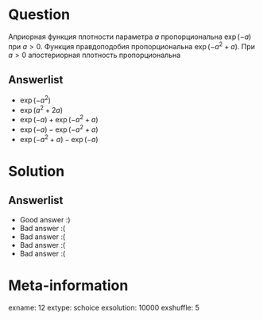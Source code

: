 Question
========
Априорная функция плотности параметра $a$  пропорциональна $\exp(-a)$ при $a>0$. Функция правдоподобия пропорциональна $\exp(-a^2+a)$. При $a>0$ апостериорная плотность пропорциональна


Answerlist
----------
*  $\exp(-a^2)$
*  $\exp(a^2+2a)$
*  $\exp(-a) + \exp(-a^2+a)$
*  $\exp(-a) - \exp(-a^2+a)$
*  $\exp(-a^2+a) - \exp(-a)$

Solution
========

Answerlist
----------
*  Good answer :)
*  Bad answer :(
*  Bad answer :(
*  Bad answer :(
*  Bad answer :(

Meta-information
================
exname: 12
extype: schoice
exsolution: 10000
exshuffle: 5
